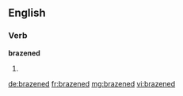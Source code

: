 ==English==

===Verb===
'''brazened'''

# {{past of|[[brazen]]}}

[[de:brazened]]
[[fr:brazened]]
[[mg:brazened]]
[[vi:brazened]]